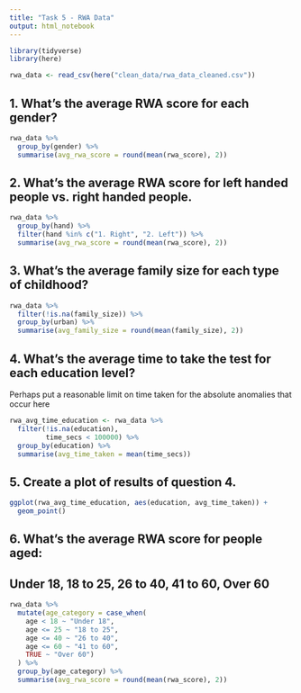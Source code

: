 ```yaml
---
title: "Task 5 - RWA Data"
output: html_notebook
---
```



```r
library(tidyverse)
library(here)
```

```r
rwa_data <- read_csv(here("clean_data/rwa_data_cleaned.csv"))
```

## 1. What’s the average RWA score for each gender?
```r
rwa_data %>%
  group_by(gender) %>%
  summarise(avg_rwa_score = round(mean(rwa_score), 2))
```


## 2. What’s the average RWA score for left handed people vs. right handed people.
```r
rwa_data %>%
  group_by(hand) %>%
  filter(hand %in% c("1. Right", "2. Left")) %>%
  summarise(avg_rwa_score = round(mean(rwa_score), 2))
```


## 3. What’s the average family size for each type of childhood?
```r
rwa_data %>%
  filter(!is.na(family_size)) %>%
  group_by(urban) %>%
  summarise(avg_family_size = round(mean(family_size), 2))
```


## 4. What’s the average time to take the test for each education level?
Perhaps put a reasonable limit on time taken for the absolute anomalies that occur here
```r
rwa_avg_time_education <- rwa_data %>%
  filter(!is.na(education),
         time_secs < 100000) %>%
  group_by(education) %>%
  summarise(avg_time_taken = mean(time_secs))
```


## 5. Create a plot of results of question 4.
```r
ggplot(rwa_avg_time_education, aes(education, avg_time_taken)) +
  geom_point()
```

## 6. What’s the average RWA score for people aged:
## Under 18, 18 to 25, 26 to 40, 41 to 60, Over 60
```r
rwa_data %>%
  mutate(age_category = case_when(
    age < 18 ~ "Under 18",
    age <= 25 ~ "18 to 25",
    age <= 40 ~ "26 to 40",
    age <= 60 ~ "41 to 60",
    TRUE ~ "Over 60")
  ) %>%
  group_by(age_category) %>%
  summarise(avg_rwa_score = round(mean(rwa_score), 2))
```


